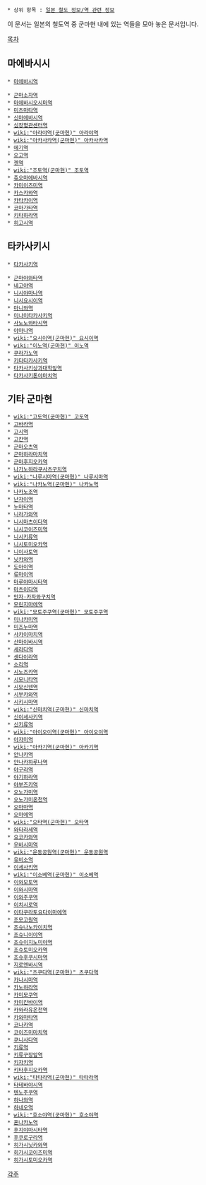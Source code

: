  * 상위 항목 : [[일본 철도 정보/역 관련 정보]]

이 문서는 일본의 철도역 중 군마현 내에 있는 역들을 모아 놓은 문서입니다.

[[목차]]
== 마에바시시 ==
 * [[마에바시역]]

 * [[군마소자역]]
 * [[마에바시오시마역]]
 * [[미츠마타역]]
 * [[신마에바시역]]
 * [[심장혈관센터역]]
 * [[wiki:"아라야역(군마현)" 아라야역]]
 * [[wiki:"아카사카역(군마현)" 아카사카역]]
 * [[에기역]]
 * [[오고역]]
 * [[젠역]]
 * [[wiki:"조토역(군마현)" 조토역]]
 * [[츄오마에바시역]]
 * [[카미이즈미역]]
 * [[카스카와역]]
 * [[카타카이역]]
 * [[코마가타역]]
 * [[키타하라역]]
 * [[히고시역]]

== 타카사키시 ==
 * [[타카사키역]]

 * [[군마야와타역]]
 * [[네고야역]]
 * [[니시야마나역]]
 * [[니시요시이역]]
 * [[마니와역]]
 * [[미나미타카사키역]]
 * [[사노노와타시역]]
 * [[야마나역]]
 * [[wiki:"요시이역(군마현)" 요시이역]]
 * [[wiki:"이노역(군마현)" 이노역]]
 * [[쿠라가노역]]
 * [[키타타카사키역]]
 * [[타카사키상과대학앞역]]
 * [[타카사키톤야마치역]]

== 기타 군마현 ==
 * [[wiki:"고도역(군마현)" 고도역]]
 * [[고바라역]]
 * [[고시역]]
 * [[고칸역]]
 * [[군마오츠역]]
 * [[군마하라마치역]]
 * [[군마후지오카역]]
 * [[나가노하라쿠사츠구치역]]
 * [[wiki:"나루시마역(군마현)" 나루시마역]]
 * [[wiki:"나카노역(군마현)" 나카노역]]
 * [[나카노조역]]
 * [[난자이역]]
 * [[누마타역]]
 * [[니라가와역]]
 * [[니시마츠이다역]]
 * [[니시코이즈미역]]
 * [[니시키류역]]
 * [[니시토미오카역]]
 * [[니이사토역]]
 * [[닛카와역]]
 * [[도아이역]]
 * [[류마이역]]
 * [[마루야마시타역]]
 * [[마츠이다역]]
 * [[만자·카자와구치역]]
 * [[모린지마에역]]
 * [[wiki:"모토주쿠역(군마현)" 모토주쿠역]]
 * [[미나카미역]]
 * [[미즈누마역]]
 * [[사카이마치역]]
 * [[산마이바시역]]
 * [[세라다역]]
 * [[센다이라역]]
 * [[소리역]]
 * [[시노즈카역]]
 * [[시모니타역]]
 * [[시모신덴역]]
 * [[시부카와역]]
 * [[시키시마역]]
 * [[wiki:"신마치역(군마현)" 신마치역]]
 * [[신이세사키역]]
 * [[신키류역]]
 * [[wiki:"아이오이역(군마현)" 아이오이역]]
 * [[아자미역]]
 * [[wiki:"아카기역(군마현)" 아카기역]]
 * [[안나카역]]
 * [[안나카하루나역]]
 * [[야구라역]]
 * [[야기하라역]]
 * [[야부즈카역]]
 * [[오노가미역]]
 * [[오노가미온천역]]
 * [[오마마역]]
 * [[오마에역]]
 * [[wiki:"오타역(군마현)" 오타역]]
 * [[와타라세역]]
 * [[요코카와역]]
 * [[우바시마역]]
 * [[wiki:"운동공원역(군마현)" 운동공원역]]
 * [[유비소역]]
 * [[이세사키역]]
 * [[wiki:"이소베역(군마현)" 이소베역]]
 * [[이와모토역]]
 * [[이와시마역]]
 * [[이와주쿠역]]
 * [[이치시로역]]
 * [[이타쿠라토요다이마에역]]
 * [[조모고원역]]
 * [[조슈나노카이치역]]
 * [[조슈니이야역]]
 * [[조슈이치노미야역]]
 * [[조슈토미오카역]]
 * [[조슈후쿠시마역]]
 * [[지로엔바시역]]
 * [[wiki:"츠쿠다역(군마현)" 츠쿠다역]]
 * [[카나시마역]]
 * [[카노하라역]]
 * [[카미모쿠역]]
 * [[카미칸바이역]]
 * [[카와라유온천역]]
 * [[카와마타역]]
 * [[코나카역]]
 * [[코이즈미마치역]]
 * [[쿠니사다역]]
 * [[키류역]]
 * [[키류구장앞역]]
 * [[키자키역]]
 * [[키타후지오카역]]
 * [[wiki:"타타라역(군마현)" 타타라역]]
 * [[타테바야시역]]
 * [[텐노주쿠역]]
 * [[하나와역]]
 * [[하네오역]]
 * [[wiki:"호소야역(군마현)" 호소야역]]
 * [[혼나카노역]]
 * [[후지야마시타역]]
 * [[후쿠로구라역]]
 * [[히가시닛카와역]]
 * [[히가시코이즈미역]]
 * [[히가시토미오카역]]

[[각주]]

